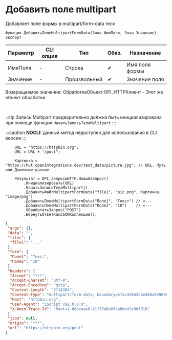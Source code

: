 ﻿---
sidebar_position: 7
description: Добавить поле multipart  и другие функции для работы с HTTP-клиент в Открытом пакете интеграций - бесплатной open-source библиотеке интеграций для 1С:Предприятие 8, OneScript и CLI
keywords: [1C, 1С, 1С:Предприятие, 1С:Предприятие 8.3, API, Интеграция, Сервисы, Обмен, OneScript, CLI, HTTP-клиент]
---


# Добавить поле multipart 
 Добавляет поле формы в multipart/form-data тело



`Функция ДобавитьПолеMultipartFormData(Знач ИмяПоля, Знач Значение) Экспорт`

  | Параметр | CLI опция | Тип | Обяз. | Назначение |
  |-|-|-|-|-|
  | ИмяПоля | - | Строка | &#x2714; | Имя поля формы |
  | Значение | - | Произвольный | &#x2714; | Значение поля |

  
  Возвращаемое значение:   ОбработкаОбъект.OPI_HTTPКлиент -  Этот же объект обработки

<br/>

:::tip
Запись Multipart предварительно должна быть инициализирована при помощи функции `НачатьЗаписьТелаMultipart`
:::

:::caution
**NOCLI:** данный метод недоступен для использования в CLI версии
:::
<br/>



```bsl title="Пример использования для 1С:Предприятие/OneScript"
    URL = "https://httpbin.org";
    URL = URL + "/post";

    Картинка = "https://hut.openintegrations.dev/test_data/picture.jpg"; // URL, Путь или Двоичные данные

    Результат = OPI_ЗапросыHTTP.НовыйЗапрос()
        .Инициализировать(URL)
        .НачатьЗаписьТелаMultipart()
        .ДобавитьФайлMultipartFormData("file1", "pic.png", Картинка, "image/png")
        .ДобавитьПолеMultipartFormData("Поле1", "Текст") // <---
        .ДобавитьПолеMultipartFormData("Поле2", "10")    // <---
        .ОбработатьЗапрос("POST")
        .ВернутьОтветКакJSONКоллекцию();
```
    



```json title="Результат"
{
 "args": {},
 "data": "",
 "files": {
  "file1": "..."
 },
 "form": {
  "Поле1": "Текст",
  "Поле2": "10"
 },
 "headers": {
  "Accept": "*/*",
  "Accept-Charset": "utf-8",
  "Accept-Encoding": "gzip",
  "Content-Length": "2114384",
  "Content-Type": "multipart/form-data; boundary=efac43043cae4b0a939696c1e53f0f0d",
  "Host": "httpbin.org",
  "User-Agent": "1Script v$2.0.0.0",
  "X-Amzn-Trace-Id": "Root=1-68beaae0-41f3740e07e46bed1e98f910"
 },
 "json": null,
 "origin": "***",
 "url": "https://httpbin.org/post"
}
```

